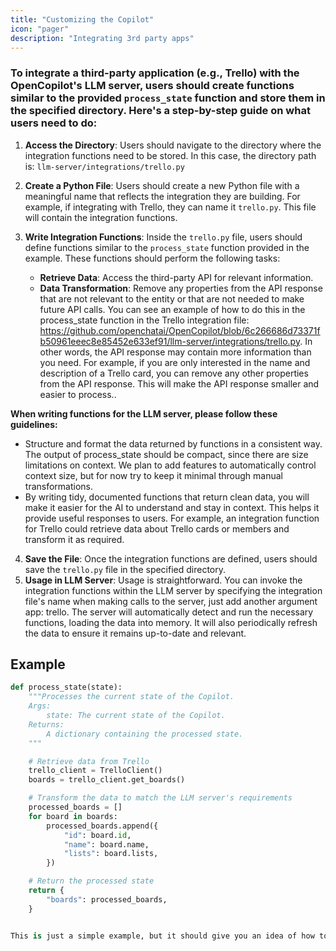 ---
title: "Customizing the Copilot"
icon: "pager"
description: "Integrating 3rd party apps"
---

### To integrate a third-party application (e.g., Trello) with the OpenCopilot's LLM server, users should create functions similar to the provided `process_state` function and store them in the specified directory. Here's a step-by-step guide on what users need to do:

1. **Access the Directory**: Users should navigate to the directory where the integration functions need to be stored. In this case, the directory path is: `llm-server/integrations/trello.py`
2. **Create a Python File**: Users should create a new Python file with a meaningful name that reflects the integration they are building. For example, if integrating with Trello, they can name it `trello.py`. This file will contain the integration functions.
3. **Write Integration Functions**: Inside the `trello.py` file, users should define functions similar to the `process_state` function provided in the example. These functions should perform the following tasks:

    * **Retrieve Data**: Access the third-party API for relevant information.
    * **Data Transformation**: Remove any properties from the API response that are not relevant to the entity or that are not needed to make future API calls. You can see an example of how to do this in the process_state function in the Trello integration file: https://github.com/openchatai/OpenCopilot/blob/6c266686d73371fb50961eeec8e85452e633ef91/llm-server/integrations/trello.py. In other words, the API response may contain more information than you need. For example, if you are only interested in the name and description of a Trello card, you can remove any other properties from the API response. This will make the API response smaller and easier to process..

**When writing functions for the LLM server, please follow these guidelines:**

* Structure and format the data returned by functions in a consistent way. The output of process_state should be compact, since there are size limitations on context. We plan to add features to automatically control context size, but for now try to keep it minimal through manual transformations.
* By writing tidy, documented functions that return clean data, you will make it easier for the AI to understand and stay in context. This helps it provide useful responses to users. For example, an integration function for Trello could retrieve data about Trello cards or members and transform it as required.

4. **Save the File**: Once the integration functions are defined, users should save the `trello.py` file in the specified directory.
5. **Usage in LLM Server**: Usage is straightforward. You can invoke the integration functions within the LLM server by specifying the integration file's name when making calls to the server, just add another argument app: trello. The server will automatically detect and run the necessary functions, loading the data into memory. It will also periodically refresh the data to ensure it remains up-to-date and relevant.

## Example

```python
def process_state(state):
    """Processes the current state of the Copilot.
    Args:
        state: The current state of the Copilot.
    Returns:
        A dictionary containing the processed state.
    """

    # Retrieve data from Trello
    trello_client = TrelloClient()
    boards = trello_client.get_boards()

    # Transform the data to match the LLM server's requirements
    processed_boards = []
    for board in boards:
        processed_boards.append({
            "id": board.id,
            "name": board.name,
            "lists": board.lists,
        })

    # Return the processed state
    return {
        "boards": processed_boards,
    }


This is just a simple example, but it should give you an idea of how to write integration functions for the LLM server. You can use the same principles to integrate with any
